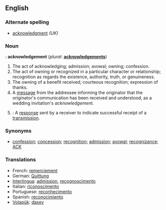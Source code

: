 ==English==

===Alternate spelling===
*[[acknowledgment]] ''(UK)''

===Noun===
{{US}}: '''acknowledgement'''  (''plural:'' '''[[acknowledgements]]''')
# The act of acknowledging; admission; avowal; owning; confession.
# The act of owning or recognized in a particular character or relationship; recognition as regards the existence, authority, truth, or genuineness.
# The owning of a benefit received; courteous recognition; expression of thanks.
# A [[message]] from the addressee informing the originator that the originator's communication has been received and understood, as a wedding invitation's ''acknowledgement''.
# {{cattag3|telecommunications|computing|networking}}: A [[response]] sent by a receiver to indicate successful receipt of a [[w:transmission (telecommunications)|transmission]].

===Synonyms===
* [[confession]]; [[concession]]; [[recognition]]; [[admission]]; [[avowal]]; [[recognizance]]; [[ACK]]

=== Translations === 
*French: [[remerciement]] 
*German: [[Quittung]] 
*[[Interlingua]]: [[admission]], [[recognoscimento]] 
*Italian: [[riconoscimento]] 
*Portuguese: [[reconhecimento]] 
*Spanish: [[reconocimiento]]
*[[Volapük]]: [[dasev]]